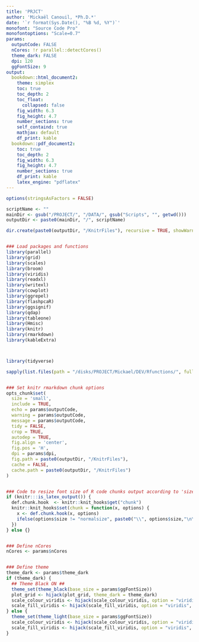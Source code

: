 ```yaml
---
title: 'PRJCT'
author: 'Mickaël Canouil, *Ph.D.*'
date: '`r format(Sys.Date(), "%B %d, %Y")`'
monofont: "Source Code Pro"
monofontoptions: "Scale=0.7"
params:
  outputCode: FALSE
  nCores: !r parallel::detectCores()
  theme_dark: FALSE
  dpi: 120
  ggFontSize: 9
output:
  bookdown::html_document2:
    theme: simplex
    toc: true
    toc_depth: 2
    toc_float: 
      collapsed: false
    fig_width: 6.3
    fig_height: 4.7
    number_sections: true
    self_containd: true
    mathjax: default
    df_print: kable
  bookdown::pdf_document2:
    toc: true
    toc_depth: 2
    fig_width: 6.3
    fig_height: 4.7
    number_sections: true
    df_print: kable
    latex_engine: "pdflatex"
---
```


```r
options(stringsAsFactors = FALSE)

scriptName <- ""
mainDir <- gsub("/PROJECT/", "/DATA/", gsub("Scripts", "", getwd()))
outputDir <- paste0(mainDir, "/", scriptName)

dir.create(paste0(outputDir, "/KnitrFiles"), recursive = TRUE, showWarnings = FALSE)


### Load packages and functions
library(parallel)
library(grid)
library(scales)
library(broom)
library(viridis)
library(readxl)
library(writexl)
library(cowplot)
library(ggrepel)
library(flashpcaR)
library(ggsignif)
library(qdap)
library(tableone)
library(Hmisc)
library(knitr)
library(rmarkdown)
library(kableExtra)



library(tidyverse)

sapply(list.files(path = "/disks/PROJECT/Mickael/DEV/Rfunctions/", full.names = TRUE), source) %>% invisible()


### Set knitr rmarkdown chunk options
opts_chunk$set(
  size = 'small',
  include = TRUE,
  echo = params$outputCode,
  warning = params$outputCode,
  message = params$outputCode,
  tidy = FALSE,
  crop = TRUE,
  autodep = TRUE,
  fig.align = 'center',
  fig.pos = 'H',
  dpi = params$dpi,
  fig.path = paste0(outputDir, "/KnitrFiles"),
  cache = FALSE,
  cache.path = paste0(outputDir, "/KnitrFiles")
)


### Code to resize font size of R code chunks output according to 'size' option (only LATEX)
if (knitr:::is_latex_output()) {
  def.chunk.hook  <- knitr::knit_hooks$get("chunk")
  knitr::knit_hooks$set(chunk = function(x, options) {
    x <- def.chunk.hook(x, options)
    ifelse(options$size != "normalsize", paste0("\\", options$size,"\n\n", x, "\n\n \\normalsize"), x)
  })
} else {}


### Define nCores
nCores <- params$nCores


### Define theme
theme_dark <- params$theme_dark
if (theme_dark) {
  ## Theme Black ON ##
  theme_set(theme_black(base_size = params$ggFontSize))
  plot_grid <- hijack(plot_grid, theme_dark = theme_dark)
  scale_colour_viridis <- hijack(scale_colour_viridis, option = "viridis", begin = 2/5, end = 1, direction = -1)
  scale_fill_viridis <- hijack(scale_fill_viridis, option = "viridis", begin = 2/5, end = 1, direction = -1)
} else {
  theme_set(theme_light(base_size = params$ggFontSize))
  scale_colour_viridis <- hijack(scale_colour_viridis, option = "viridis", begin = 0, end = 4/5)
  scale_fill_viridis <- hijack(scale_fill_viridis, option = "viridis", begin = 0, end = 4/5)
}    

```
